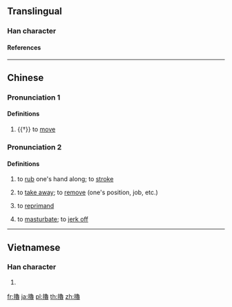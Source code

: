 {{character info/new}}
{{also|撸}}
==Translingual==

===Han character===
{{Han char|rn=64|rad=手|as=15|sn=18|four=57063|canj=QNWA|ids=⿰扌魯}}

====References====
{{Han ref|kx=0461.210|dkj=12913|dj=0810.280|hdz=31981.100|uh=64FC}}

----

==Chinese==
{{zh-forms|s=撸}}

===Pronunciation 1===
{{zh-pron
|m=lǔ
|c=lou5
|cat=v
}}

====Definitions====
{{zh-hanzi}}

# {{†}} to [[move]]

===Pronunciation 2===
{{zh-pron
|m=lū
|cat=v
}}

====Definitions====
{{zh-hanzi}}

# {{lb|zh|Beijing Mandarin|Northeastern Mandarin|Jilu Mandarin|Jiaoliao Mandarin|Zhongyuan Mandarin}} to [[rub]] one's hand along; to [[stroke]]
#: {{zh-x|擼 起 袖子|to '''roll''' up one's sleeve}}
# {{lb|zh|Beijing Mandarin|Northeastern Mandarin|Jiaoliao Mandarin|Zhongyuan Mandarin}} to [[take away]]; to [[remove]] (one's position, job, etc.)
# {{lb|zh|Beijing Mandarin|Northeastern Mandarin|Jiaoliao Mandarin}} to [[reprimand]]
# {{lb|zh|neologism|slang|of males}} to [[masturbate]]; to [[jerk off]]
#: {{zh-syn|擼管}}
#: {{zh-x|擼 一 發|to have a [[hand job]]}}

----

==Vietnamese==

===Han character===
{{vi-readings|rs=手15|hanviet=trỏ}}

# {{defn|lang=vi|sort=手15}}

[[fr:擼]]
[[ja:擼]]
[[pl:擼]]
[[th:擼]]
[[zh:擼]]